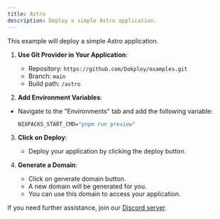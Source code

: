 ```yaml
---
title: Astro
description: Deploy a simple Astro application.
---
```


This example will deploy a simple Astro application.

1. **Use Git Provider in Your Application**:
   - Repository: `https://github.com/Dokploy/examples.git`
   - Branch: `main`
   - Build path: `/astro`

2. **Add Environment Variables**:
- Navigate to the "Environments" tab and add the following variable:
   ```cmd
   NIXPACKS_START_CMD="pnpm run preview"
   ```

3. **Click on Deploy**:
   - Deploy your application by clicking the deploy button.

4. **Generate a Domain**:
    - Click on generate domain button.
    - A new domain will be generated for you.
    - You can use this domain to access your application.
    
If you need further assistance, join our [Discord server](https://discord.com/invite/2tBnJ3jDJc).